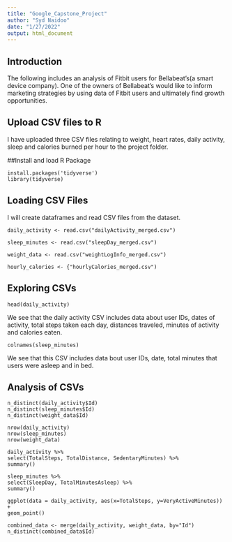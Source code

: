 ```yaml
---
title: "Google_Capstone_Project"
author: "Syd Naidoo"
date: "1/27/2022"
output: html_document
---
```


## Introduction
The following includes an analysis of Fitbit users for Bellabeat's(a smart device company). One of the owners of Bellabeat's would like to inform marketing strategies by using data of Fitbit users and ultimately find growth opportunities.  


## Upload CSV files to R
I have uploaded three CSV files relating to weight, heart rates, daily activity, sleep and calories burned per hour to the project folder. 

##Install and load R Package

```Using

install.packages('tidyverse')
library(tidyverse)
```

## Loading CSV Files
I will create dataframes and read CSV files from the dataset. 

```read

daily_activity <- read.csv("dailyActivity_merged.csv")

sleep_minutes <- read.csv("sleepDay_merged.csv")

weight_data <- read.csv("weightLogInfo_merged.csv")

hourly_calories <- {"hourlyCalories_merged.csv")
```

## Exploring CSVs

```daily_activtiy

head(daily_activity)
```
We see that the daily activity CSV includes data about user IDs, dates of activity, total steps taken each day, distances traveled, minutes of activity and calories eaten. 

```sleep_minutes
colnames(sleep_minutes)
```
We see that this CSV includes data bout user IDs, date, total minutes that users were asleep and in bed. 

## Analysis of CSVs

```How

n_distinct(daily_activity$Id)
n_distinct(sleep_minutes$Id)
n_distinct(weight_data$Id)
```

```How

nrow(daily_activity)
nrow(sleep_minutes)
nrow(weight_data)
```

```Quick

daily_activity %>%
select(TotalSteps, TotalDistance, SedentaryMinutes) %>%
summary()

sleep_minutes %>%
select(SleepDay, TotalMinutesAsleep) %>%
summary()
```

```PLotting

ggplot(data = daily_activity, aes(x=TotalSteps, y=VeryActiveMinutes)) +
geom_point()
```

```Merging

combined_data <- merge(daily_activity, weight_data, by="Id")
n_distinct(combined_data$Id)
```
